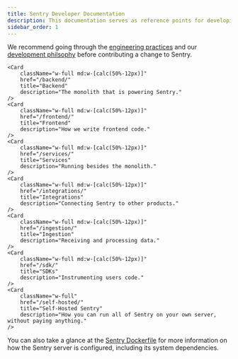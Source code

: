 ```yaml
---
title: Sentry Developer Documentation
description: This documentation serves as reference points for developing against Sentry, as well as finer details about running the Sentry services.
sidebar_order: 1
---
```


We recommend going through the [engineering practices](/engineering-practices) and our [development philsophy](/getting-started/philosophy/) before contributing a change to Sentry.


<div className="flex flex-wrap gap-6">
    <Card
        className="w-full"
        href="/development-infrastructure/"
        title="Development Infrastructure"
        description="How to get your local dev environment up and running."
    />

    <Card
        className="w-full md:w-[calc(50%-12px)]"
        href="/backend/"
        title="Backend"
        description="The monolith that is powering Sentry."
    />
    <Card
        className="w-full md:w-[calc(50%-12px)]"
        href="/frontend/"
        title="Frontend"
        description="How we write frontend code."
    />
    <Card
        className="w-full md:w-[calc(50%-12px)]"
        href="/services/"
        title="Services"
        description="Running besides the monolith."
    />
    <Card
        className="w-full md:w-[calc(50%-12px)]"
        href="/integrations/"
        title="Integrations"
        description="Connecting Sentry to other products."
    />
    <Card
        className="w-full md:w-[calc(50%-12px)]"
        href="/ingestion/"
        title="Ingestion"
        description="Receiving and processing data."
    />
    <Card
        className="w-full md:w-[calc(50%-12px)]"
        href="/sdk/"
        title="SDKs"
        description="Instrumenting users code."
    />
    <Card
        className="w-full"
        href="/self-hosted/"
        title="Self-Hosted Sentry"
        description="How you can run all of Sentry on your own server, without paying anything."
    />
</div>

You can also take a glance at the [Sentry Dockerfile](https://github.com/getsentry/sentry/blob/master/self-hosted/Dockerfile) for more information on how the Sentry server is configured, including its system dependencies.
